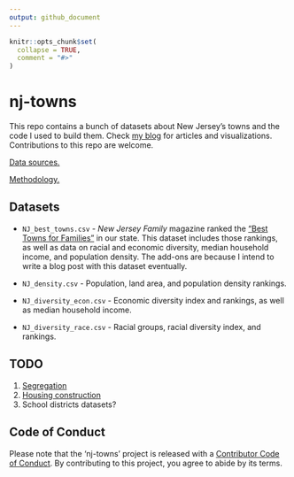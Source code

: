 ```yaml
---
output: github_document
---
```


<!-- README.md is generated from README.Rmd. Please edit that file -->

```r
knitr::opts_chunk$set(
  collapse = TRUE,
  comment = "#>"
)
```

# nj-towns

This repo contains a bunch of datasets about New Jersey's towns and the code I 
used to build them. Check [my blog](https://everetr.github.io/) for articles
and visualizations. Contributions to this repo are welcome.

[Data sources.](data/data_sources.md)

[Methodology.](reports/Methodology.md)

## Datasets

* `NJ_best_towns.csv` - *New Jersey Family* magazine ranked the 
["Best Towns for Families"](https://www.njfamily.com/new-jerseys-best-towns-for-families-the-list-2019/)
in our state. This dataset includes those rankings, as well as data on racial
and economic diversity, median household income, and population density. The 
add-ons are because I intend to write a blog post with this dataset eventually.

* `NJ_density.csv` - Population, land area, and population density rankings.

* `NJ_diversity_econ.csv` - Economic diversity index and rankings, as well as
median household income.

* `NJ_diversity_race.csv` - Racial groups, racial diversity index, and rankings.

## TODO

1. [Segregation](https://fivethirtyeight.com/features/the-most-diverse-cities-are-often-the-most-segregated/)
2. [Housing construction](https://www.census.gov/econ/construction.html)
3. School districts datasets?

## Code of Conduct

Please note that the 'nj-towns' project is released with a
[Contributor Code of Conduct](CODE_OF_CONDUCT.md).
By contributing to this project, you agree to abide by its terms.
